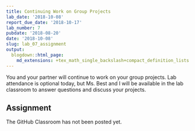 ```yaml
---
title: Continuing Work on Group Projects
lab_date: '2018-10-08'
report_due_date: '2018-10-17'
lab_number: 7
pubdate: '2018-08-20'
date: '2018-10-08'
slug: lab_07_assignment
output:
  blogdown::html_page:
    md_extensions: +tex_math_single_backslash+compact_definition_lists
---
```

You and your partner will continue to work on your group projects. Lab attendance is optional today, but Ms. Best and I will be available in the lab classroom to answer questions and discuss your projects.

## Assignment

The GitHub Classroom has not been posted yet.
